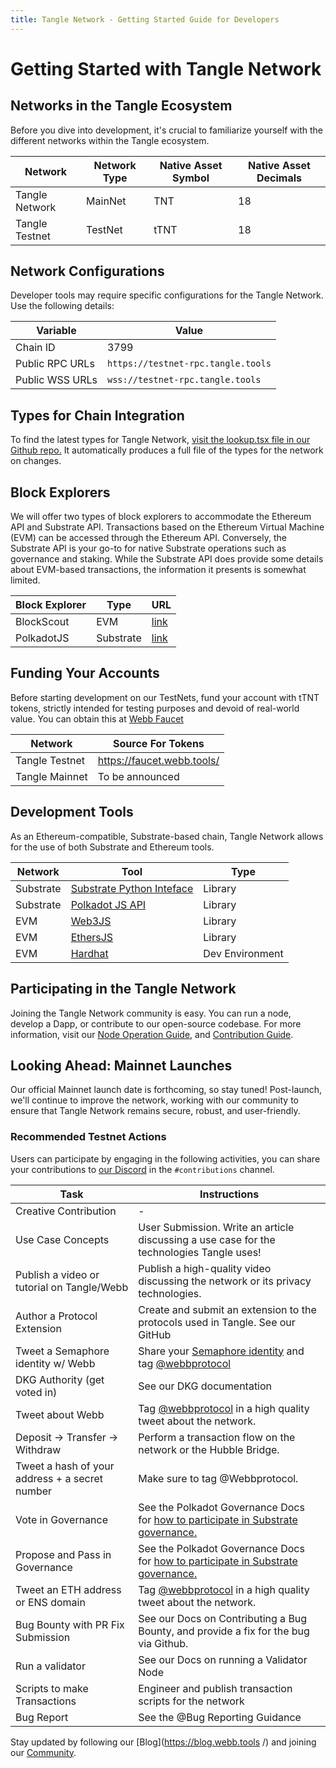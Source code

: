 ```yaml
---
title: Tangle Network - Getting Started Guide for Developers
---
```


# Getting Started with Tangle Network

## Networks in the Tangle Ecosystem

Before you dive into development, it's crucial to familiarize yourself with the different networks within the Tangle ecosystem.

| Network        | Network Type | Native Asset Symbol | Native Asset Decimals |
| -------------- | ------------ | ------------------- | --------------------- |
| Tangle Network | MainNet      | TNT                 | 18                    |
| Tangle Testnet | TestNet      | tTNT                | 18                    |

## Network Configurations

Developer tools may require specific configurations for the Tangle Network. Use the following details:

| Variable        | Value                              |
| --------------- | ---------------------------------- |
| Chain ID        | 3799                               |
| Public RPC URLs | `https://testnet-rpc.tangle.tools` |
| Public WSS URLs | `wss://testnet-rpc.tangle.tools`   |

## Types for Chain Integration

To find the latest types for Tangle Network, [visit the lookup.tsx file in our Github repo.](https://github.com/webb-tools/tangle/blob/main/types/src/interfaces/lookup.ts) It automatically produces a full file of the types for the network on changes.

## Block Explorers

We will offer two types of block explorers to accommodate the Ethereum API and Substrate API. Transactions based on the Ethereum Virtual Machine (EVM) can be accessed through the Ethereum API. Conversely, the Substrate API is your go-to for native Substrate operations such as governance and staking. While the Substrate API does provide some details about EVM-based transactions, the information it presents is somewhat limited.

| Block Explorer | Type      | URL                                                                                      |
| -------------- | --------- | ---------------------------------------------------------------------------------------- |
| BlockScout     | EVM       | [link](https://https://explorer.tangle.tools/)                                           |
| PolkadotJS     | Substrate | [link](https://polkadot.js.org/apps/?rpc=wss%3A%2F%2Ftestnet-rpc.tangle.tools#/explorer) |

## Funding Your Accounts

Before starting development on our TestNets, fund your account with tTNT tokens, strictly intended for testing purposes and devoid of real-world value. You can obtain this at [Webb Faucet](https://faucet.webb.tools/.)

| Network        | Source For Tokens          |
| -------------- | -------------------------- |
| Tangle Testnet | https://faucet.webb.tools/ |
| Tangle Mainnet | To be announced            |

## Development Tools

As an Ethereum-compatible, Substrate-based chain, Tangle Network allows for the use of both Substrate and Ethereum tools.

| Network   | Tool                                                                             | Type            |
| --------- | -------------------------------------------------------------------------------- | --------------- |
| Substrate | [Substrate Python Inteface](https://github.com/polkascan/py-substrate-interface) | Library         |
| Substrate | [Polkadot JS API](https://polkadot.js.org/docs/api/)                             | Library         |
| EVM       | [Web3JS](https://web3js.readthedocs.io/)                                         | Library         |
| EVM       | [EthersJS](https://docs.ethers.io/)                                              | Library         |
| EVM       | [Hardhat](https://hardhat.org/)                                                  | Dev Environment |

## Participating in the Tangle Network

Joining the Tangle Network community is easy. You can run a node, develop a Dapp, or contribute to our open-source codebase. For more information, visit our [Node Operation Guide](/docs/ecosystem-roles/role-overview/), and [Contribution Guide](/docs/contribute).

## Looking Ahead: Mainnet Launches

Our official Mainnet launch date is forthcoming, so stay tuned! Post-launch, we'll continue to improve the network, working with our community to ensure that Tangle Network remains secure, robust, and user-friendly.

### Recommended Testnet Actions

Users can participate by engaging in the following activities, you can share your contributions to [our Discord](https://webb.tools/community) in the `#contributions` channel.

| Task                                           | Instructions                                                                                                                                       |
| ---------------------------------------------- | -------------------------------------------------------------------------------------------------------------------------------------------------- |
| Creative Contribution                          | -                                                                                                                                                  |
| Use Case Concepts                              | User Submission. Write an article discussing a use case for the technologies Tangle uses!                                                          |
| Publish a video or tutorial on Tangle/Webb     | Publish a high-quality video discussing the network or its privacy technologies.                                                                   |
| Author a Protocol Extension                    | Create and submit an extension to the protocols used in Tangle. See our GitHub                                                                     |
| Tweet a Semaphore identity w/ Webb             | Share your [Semaphore identity](https://semaphore.appliedzkp.org/docs/guides/identities) and tag [@webbprotocol](https://twitter.com/webbprotocol) |
| DKG Authority (get voted in)                   | See our DKG documentation                                                                                                                          |
| Tweet about Webb                               | Tag [@webbprotocol](https://twitter.com/webbprotocol) in a high quality tweet about the network.                                                   |
| Deposit → Transfer → Withdraw                  | Perform a transaction flow on the network or the Hubble Bridge.                                                                                    |
| Tweet a hash of your address + a secret number | Make sure to tag @Webbprotocol.                                                                                                                    |
| Vote in Governance                             | See the Polkadot Governance Docs for [how to participate in Substrate governance.](https://wiki.polkadot.network/docs/maintain-guides-democracy)   |
| Propose and Pass in Governance                 | See the Polkadot Governance Docs for [how to participate in Substrate governance.](https://wiki.polkadot.network/docs/maintain-guides-democracy)   |
| Tweet an ETH address or ENS domain             | Tag [@webbprotocol](https://twitter.com/webbprotocol) in a high quality tweet about the network.                                                   |
| Bug Bounty with PR Fix Submission              | See our Docs on Contributing a Bug Bounty, and provide a fix for the bug via Github.                                                               |
| Run a validator                                | See our Docs on running a Validator Node                                                                                                           |
| Scripts to make Transactions                   | Engineer and publish transaction scripts for the network                                                                                           |
| Bug Report                                     | See the @Bug Reporting Guidance                                                                                                                    |

Stay updated by following our [Blog](https://blog.webb.tools /) and joining our [Community](https://webb.tools/community).
